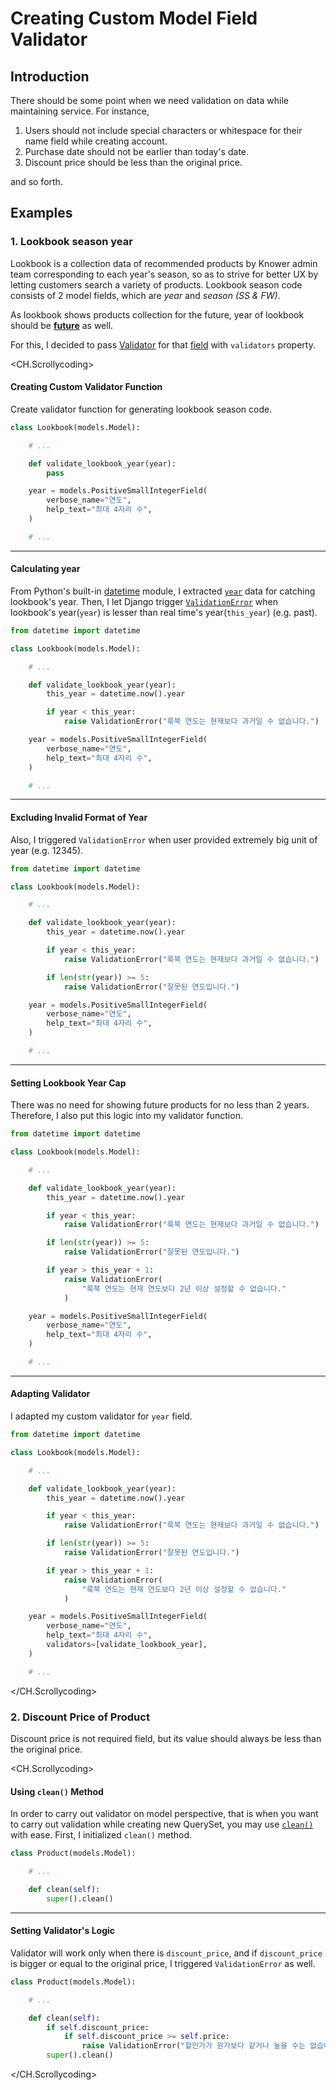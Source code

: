 # Creating Custom Model Field Validator

## Introduction

There should be some point when we need validation on data while maintaining service. For instance,

1. Users should not include special characters or whitespace for their name field while creating account.
2. Purchase date should not be earlier than today's date.
3. Discount price should be less than the original price.

and so forth.

## Examples

### 1. Lookbook season year

Lookbook is a collection data of recommended products by Knower admin team corresponding to each year's season, so as to strive for better UX by letting customers search a variety of products.
Lookbook season code consists of 2 model fields, which are _year_ and _season (SS & FW)_.

As lookbook shows products collection for the future, year of lookbook should be <u>**future**</u> as well.

For this, I decided to pass [Validator](https://docs.djangoproject.com/en/dev/ref/validators/) for that [field](https://docs.djangoproject.com/en/dev/topics/db/models/#fields) with `validators` property.

<CH.Scrollycoding>

#### Creating Custom Validator Function

Create validator function for generating lookbook season code.

```py models.py focus=5:6
class Lookbook(models.Model):

    # ...

    def validate_lookbook_year(year):
        pass

    year = models.PositiveSmallIntegerField(
        verbose_name="연도",
        help_text="최대 4자리 수",
    )

    # ...
```

---

#### Calculating year

From Python's built-in [datetime](https://docs.python.org/3/library/datetime.html) module, I extracted [`year`](https://docs.python.org/3/library/datetime.html#datetime.datetime.year) data for catching lookbook's year.
Then, I let Django trigger [`ValidationError`](https://docs.djangoproject.com/en/dev/ref/exceptions/#django.core.exceptions.ValidationError) when lookbook's year(`year`) is lesser than real time's year(`this_year`) (e.g. past).

```py models.py focus=1,8:11
from datetime import datetime

class Lookbook(models.Model):

    # ...

    def validate_lookbook_year(year):
        this_year = datetime.now().year

        if year < this_year:
            raise ValidationError("룩북 연도는 현재보다 과거일 수 없습니다.")

    year = models.PositiveSmallIntegerField(
        verbose_name="연도",
        help_text="최대 4자리 수",
    )

    # ...
```

---

#### Excluding Invalid Format of Year

Also, I triggered `ValidationError` when user provided extremely big unit of year (e.g. 12345).

```py models.py focus=13:14
from datetime import datetime

class Lookbook(models.Model):

    # ...

    def validate_lookbook_year(year):
        this_year = datetime.now().year

        if year < this_year:
            raise ValidationError("룩북 연도는 현재보다 과거일 수 없습니다.")

        if len(str(year)) >= 5:
            raise ValidationError("잘못된 연도입니다.")

    year = models.PositiveSmallIntegerField(
        verbose_name="연도",
        help_text="최대 4자리 수",
    )

    # ...
```

---

#### Setting Lookbook Year Cap

There was no need for showing future products for no less than 2 years.
Therefore, I also put this logic into my validator function.

```py models.py focus=16:19
from datetime import datetime

class Lookbook(models.Model):

    # ...

    def validate_lookbook_year(year):
        this_year = datetime.now().year

        if year < this_year:
            raise ValidationError("룩북 연도는 현재보다 과거일 수 없습니다.")

        if len(str(year)) >= 5:
            raise ValidationError("잘못된 연도입니다.")

        if year > this_year + 1:
            raise ValidationError(
                "룩북 연도는 현재 연도보다 2년 이상 설정할 수 없습니다."
            )

    year = models.PositiveSmallIntegerField(
        verbose_name="연도",
        help_text="최대 4자리 수",
    )

    # ...
```

---

#### Adapting Validator

I adapted my custom validator for `year` field.

```py models.py focus=24
from datetime import datetime

class Lookbook(models.Model):

    # ...

    def validate_lookbook_year(year):
        this_year = datetime.now().year

        if year < this_year:
            raise ValidationError("룩북 연도는 현재보다 과거일 수 없습니다.")

        if len(str(year)) >= 5:
            raise ValidationError("잘못된 연도입니다.")

        if year > this_year + 1:
            raise ValidationError(
                "룩북 연도는 현재 연도보다 2년 이상 설정할 수 없습니다."
            )

    year = models.PositiveSmallIntegerField(
        verbose_name="연도",
        help_text="최대 4자리 수",
        validators=[validate_lookbook_year],
    )

    # ...
```

</CH.Scrollycoding>

### 2. Discount Price of Product

Discount price is not required field, but its value should always be less than the original price.

<CH.Scrollycoding>

#### Using `clean()` Method

In order to carry out validator on model perspective, that is when you want to carry out validation while creating new QuerySet, you may use [`clean()`](https://docs.djangoproject.com/en/dev/ref/models/instances/#django.db.models.Model.clean) with ease.
First, I initialized `clean()` method.

```py focus=5:6
class Product(models.Model):

    # ...

    def clean(self):
        super().clean()
```

---

#### Setting Validator's Logic

Validator will work only when there is `discount_price`, and if `discount_price` is bigger or equal to the original price, I triggered `ValidationError` as well.

```py focus=6:8
class Product(models.Model):

    # ...

    def clean(self):
        if self.discount_price:
            if self.discount_price >= self.price:
                raise ValidationError("할인가가 원가보다 같거나 높을 수는 없습니다.")
        super().clean()
```

</CH.Scrollycoding>
